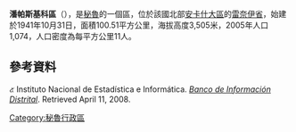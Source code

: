 '''潘帕斯基科區'''（{{lang-es|Distrito de Pampas Chico}}），是[[秘魯|秘魯]]的一個區，位於該國北部[[安卡什大區|安卡什大區]]的[[雷奈伊省|雷奈伊省]]，始建於1941年10月31日，面積100.51平方公里，海拔高度3,505米，2005年人口1,074，人口密度為每平方公里11人。

==參考資料==
๕{{es icon}} Instituto Nacional de Estadística e Informática. ''[https://web.archive.org/web/20080423164200/http://desa.inei.gob.pe/mapas/bid/ Banco de Información Distrital]''. Retrieved April 11, 2008.

{{coord|10.117|S|77.400|W|type:adm3rd_source:itwiki|display=title}}

{{Peru-geo-stub}}
[[Category:秘魯行政區|Category:秘魯行政區]]